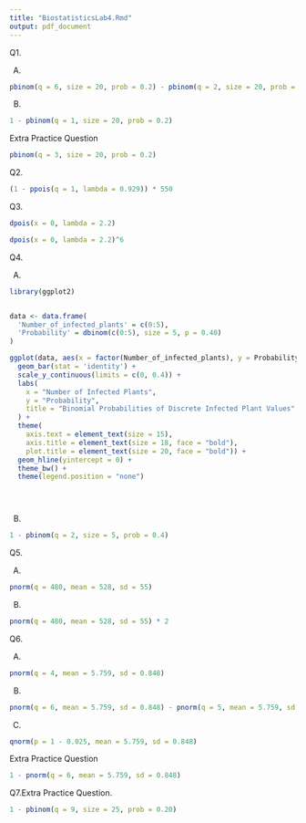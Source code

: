 ---
title: "BiostatisticsLab4.Rmd"
output: pdf_document
---

Q1. 

A. 

```{r}

pbinom(q = 6, size = 20, prob = 0.2) - pbinom(q = 2, size = 20, prob = 0.2)

```

B.

```{r}

1 - pbinom(q = 1, size = 20, prob = 0.2)

```

Extra Practice Question

```{r}

pbinom(q = 3, size = 20, prob = 0.2)

```

Q2.

```{r}


(1 - ppois(q = 1, lambda = 0.929)) * 550

```


Q3.

```{r}

dpois(x = 0, lambda = 2.2)

dpois(x = 0, lambda = 2.2)^6

```

Q4. 

A.

```{r}

library(ggplot2)


data <- data.frame(
  'Number_of_infected_plants' = c(0:5), 
  'Probability' = dbinom(c(0:5), size = 5, p = 0.40)
)

ggplot(data, aes(x = factor(Number_of_infected_plants), y = Probability, fill = Probability)) +
  geom_bar(stat = 'identity') +  
  scale_y_continuous(limits = c(0, 0.4)) +
  labs(
    x = "Number of Infected Plants",       
    y = "Probability",              
    title = "Binomial Probabilities of Discrete Infected Plant Values"  
  ) +
  theme(
    axis.text = element_text(size = 15),  
    axis.title = element_text(size = 18, face = "bold"), 
    plot.title = element_text(size = 20, face = "bold")) +
  geom_hline(yintercept = 0) +
  theme_bw() +
  theme(legend.position = "none")

  



```

B.

```{r}

1 - pbinom(q = 2, size = 5, prob = 0.4)

```

Q5.

A.

```{r}

pnorm(q = 480, mean = 528, sd = 55)

```

B.

```{r}

pnorm(q = 480, mean = 528, sd = 55) * 2

```

Q6. 

A.

```{r}

pnorm(q = 4, mean = 5.759, sd = 0.848)

```

B.

```{r}

pnorm(q = 6, mean = 5.759, sd = 0.848) - pnorm(q = 5, mean = 5.759, sd = 0.848)

```

C.

```{r}

qnorm(p = 1 - 0.025, mean = 5.759, sd = 0.848)

```

Extra Practice Question

```{r}

1 - pnorm(q = 6, mean = 5.759, sd = 0.848)

```

Q7.Extra Practice Question.

```{r}

1 - pbinom(q = 9, size = 25, prob = 0.20)

```

